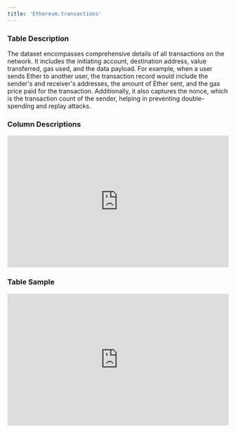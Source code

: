```yaml
---
title: 'Ethereum.transactions'
---
```


### Table Description
The dataset encompasses comprehensive details of all transactions on the network. It includes the initiating account, destination address, value transferred, gas used, and the data payload. For example, when a user sends Ether to another user, the transaction record would include the sender's and receiver's addresses, the amount of Ether sent, and the gas price paid for the transaction. Additionally, it also captures the nonce, which is the transaction count of the sender, helping in preventing double-spending and replay attacks.
### Column Descriptions

<div>
    <iframe
        src="http://127.0.0.1:3000/columns/ethereum.transactions"
        width="100%"
        height="300px"
        frameBorder="0"
        scrolling="no"
    ></iframe>
</div>

### Table Sample

<div>
    <iframe
        src="http://127.0.0.1:3000/data/ethereum.transactions"
        width="100%"
        height="300px"
        frameBorder="0"
        scrolling="no"
    ></iframe>
</div>
